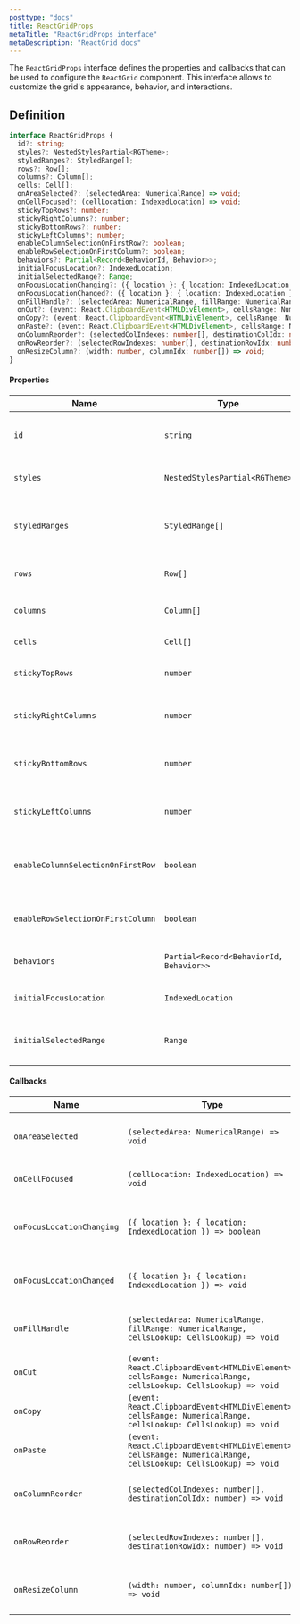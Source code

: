 ```yaml
---
posttype: "docs"
title: ReactGridProps
metaTitle: "ReactGridProps interface"
metaDescription: "ReactGrid docs"
---
```


The `ReactGridProps` interface defines the properties and callbacks that can be used to configure the `ReactGrid` component. This interface allows to customize the grid's appearance, behavior, and interactions.

## Definition

```ts
interface ReactGridProps {
  id?: string;
  styles?: NestedStylesPartial<RGTheme>;
  styledRanges?: StyledRange[];
  rows?: Row[];
  columns?: Column[];
  cells: Cell[];
  onAreaSelected?: (selectedArea: NumericalRange) => void;
  onCellFocused?: (cellLocation: IndexedLocation) => void;
  stickyTopRows?: number;
  stickyRightColumns?: number;
  stickyBottomRows?: number;
  stickyLeftColumns?: number;
  enableColumnSelectionOnFirstRow?: boolean;
  enableRowSelectionOnFirstColumn?: boolean;
  behaviors?: Partial<Record<BehaviorId, Behavior>>;
  initialFocusLocation?: IndexedLocation;
  initialSelectedRange?: Range;
  onFocusLocationChanging?: ({ location }: { location: IndexedLocation }) => boolean;
  onFocusLocationChanged?: ({ location }: { location: IndexedLocation }) => void;
  onFillHandle?: (selectedArea: NumericalRange, fillRange: NumericalRange, cellsLookup: CellsLookup) => void;
  onCut?: (event: React.ClipboardEvent<HTMLDivElement>, cellsRange: NumericalRange, cellsLookup: CellsLookup) => void;
  onCopy?: (event: React.ClipboardEvent<HTMLDivElement>, cellsRange: NumericalRange, cellsLookup: CellsLookup) => void;
  onPaste?: (event: React.ClipboardEvent<HTMLDivElement>, cellsRange: NumericalRange, cellsLookup: CellsLookup) => void;
  onColumnReorder?: (selectedColIndexes: number[], destinationColIdx: number) => void;
  onRowReorder?: (selectedRowIndexes: number[], destinationRowIdx: number) => void;
  onResizeColumn?: (width: number, columnIdx: number[]) => void;
}
```

#### Properties

| Name                             | Type                                    | Description                                      |
|----------------------------------|-----------------------------------------|--------------------------------------------------|
| `id`                             | `string`                                | Optional unique identifier for the grid.         |
| `styles`                         | `NestedStylesPartial<RGTheme>`          | Optional styles for the grid.                    |
| `styledRanges`                   | `StyledRange[]`                         | Optional styled ranges within the grid.          |
| `rows`                           | `Row[]`                                 | Optional array of rows.                          |
| `columns`                        | `Column[]`                              | Optional array of columns.                       |
| `cells`                          | `Cell[]`                                | Array of cells.                                  |
| `stickyTopRows`                  | `number`                                | Number of sticky rows at the top.                |
| `stickyRightColumns`             | `number`                                | Number of sticky columns on the right.           |
| `stickyBottomRows`               | `number`                                | Number of sticky rows at the bottom.             |
| `stickyLeftColumns`              | `number`                                | Number of sticky columns on the left.            |
| `enableColumnSelectionOnFirstRow`| `boolean`                               | Enable column selection on the first row.        |
| `enableRowSelectionOnFirstColumn`| `boolean`                               | Enable row selection on the first column.        |
| `behaviors`                      | `Partial<Record<BehaviorId, Behavior>>`  | Optional behaviors for the grid.                 |
| `initialFocusLocation`           | `IndexedLocation`                       | Initial focus location in the grid.              |
| `initialSelectedRange`           | `Range`                                 | Initial selected range in the grid.              |

#### Callbacks

| Name                        | Type                                                                                          | Description                                      |
|-----------------------------|-----------------------------------------------------------------------------------------------|--------------------------------------------------|
| `onAreaSelected`             | `(selectedArea: NumericalRange) => void`                                                      | Callback when an area is selected.               |
| `onCellFocused`              | `(cellLocation: IndexedLocation) => void`                                                     | Callback when a cell is focused.                 |
| `onFocusLocationChanging`    | `({ location }: { location: IndexedLocation }) => boolean`                                    | Callback before focus location changes.          |
| `onFocusLocationChanged`     | `({ location }: { location: IndexedLocation }) => void`                                       | Callback after focus location changes.           |
| `onFillHandle`               | `(selectedArea: NumericalRange, fillRange: NumericalRange, cellsLookup: CellsLookup) => void` | Callback for fill handle action.                 |
| `onCut`                      | `(event: React.ClipboardEvent<HTMLDivElement>, cellsRange: NumericalRange, cellsLookup: CellsLookup) => void` | Callback for cut action.                         |
| `onCopy`                     | `(event: React.ClipboardEvent<HTMLDivElement>, cellsRange: NumericalRange, cellsLookup: CellsLookup) => void` | Callback for copy action.                        |
| `onPaste`                    | `(event: React.ClipboardEvent<HTMLDivElement>, cellsRange: NumericalRange, cellsLookup: CellsLookup) => void` | Callback for paste action.                       |
| `onColumnReorder`            | `(selectedColIndexes: number[], destinationColIdx: number) => void`                          | Callback for column reorder action.              |
| `onRowReorder`               | `(selectedRowIndexes: number[], destinationRowIdx: number) => void`                          | Callback for row reorder action.                 |
| `onResizeColumn`             | `(width: number, columnIdx: number[]) => void`                                                | Callback for column resize action.               |
